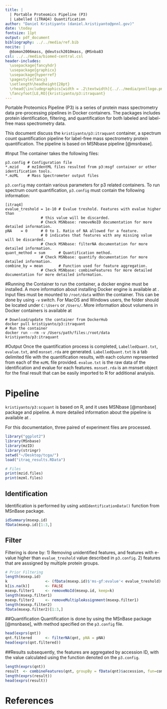 ```yaml
---
title: | 
  | Portable Proteomics Pipeline (P3) 
  | Labelled (iTRAQ4) Quantification
author: "Daniel Kristiyanto (daniel.kristiyanto@pnnl.gov)"
date: \today
fontsize: 11pt
output: pdf_document
bibliography: ../../media/ref.bib
nocite: |
  @domon2006mass, @deutsch2010mass, @MSnba83
csl: ../../media/biomed-central.csl
header-includes:
  \usepackage{fancyhdr}
  \usepackage{graphicx}
  \usepackage{hyperref}
  \pagestyle{fancy}
  \setlength\headheight{28pt}
  \rhead{\includegraphics[width = .2\textwidth]{../../media/pnnllogo.png}}
  \fancyfoot[LE,RO]{kristiyanto/p3:itraquant}
---
```

\rule{\textwidth}{1pt}
Portable Proteomics Pipeline (P3) is a series of protein mass spectrometry data pre-processing pipelines in Docker containers. The packages includes protein identification, filtering, and quantification for both labeled and label-free mass spectrometry data.

This document discuss the ```kristiyanto/p3:itraquant``` container, a spectrum count quantification pipeline for label-free mass spectrometry protein quantification. The pipeline is based on MSNbase pipeline [@msnbase].

#Input
The container takes the following files: 
```
p3.config # Configuration file
*.mzid    # mzIdentML files resulted from p3:msgf container or other identification tools.
*.mzML    # Mass Spectrometer output files
```

```p3.config``` may contain various parameters for p3 related containers. To run spectrum count quantification, ```p3.config``` must contain the following information:

```
[itraq4]
evalue_treshold = 1e-10 # Evalue treshold. Features with evalue higher than 
                # this value will be discarded. 
                # Check MSNbase: removeNoID documentation for more detailed information.
pNA    = 0      # 0 to 1. Ratio of NA allowed for a feature. 
                # 0 indicates that features with any missing value will be discarded. 
                # Check MSNbase: filterNA documentation for more detailed information.
quant_method = sum      # Quantification method.
                # Check MSNbase: quantify documentation for more detailed information.
combine_by = mean       # Function used for feature aggregation.
                # Check MSNbase: combineFeatures for more detailed documentation for more detailed information.
```
#Running the Container
to run the container, a docker engine must be installed. A more information about installing Docker engine is available at \url{https://docs.docker.com/engine/installation/}. Input files must be mounted to ```/root/data``` within the container. This can be done by using ```-v``` switch. For MacOS and Windows users, the folder should be located under ```C:\Users``` or ```/Users/```. More information about volumens in Docker containers is available at \url{http://container-solutions.com/understanding-volumes-docker/}


```
# Download/update the container from DockerHub
docker pull kristiyanto/p3:itraquant   
# Run the container
docker run --rm -v /Users/path/files:/root/data kristiyanto/p3:itraquant
```

#Output
Once the quantification process is completed, ```LabelledQuant.txt```, ```evalue.txt```, and ```msnset.rda``` are generated. ```LabelledQuant.txt``` is a tab delimited file with the quantification results, with each column represented from each of the ```mzML``` file provided. ```evalue.txt``` is the raw data of the identification and evalue for each features. ```msnset.rda``` is an msnset object for the final result that can be easily imported to R for additional analysis.

# Pipeline
```kristiyanto/p3:scquant``` is based on R, and it uses MSNbase [@msnbase] package and pipeline. A more detailed information about the pipeline is available at \url{http://bioconductor.org/packages/release/bioc/vignettes/MSnID/inst/doc/msnid_vignette.pdf}.

For this documentation, three paired of experiment files are processed.

```r
library("ggplot2")
library(MSnbase)
library(mzID)
library(stringr)
setwd("~/Desktop/tcga/")
load("itraq_results.RData")

```

```r
# Files
print(mzid.files)
print(mzml.files)
```

## Identification
Identification is performed by using ```addIdentificationData()``` function from MSnBase package.

```r
idSummary(msexp.id)
fData(msexp.id)[1:3,]
```

## Filter
Filtering is done by: 1) Removing unidentified features, and features with e-value higher than ```evalue_treshold``` value described in ```p3.config```. 2) features that are asssigned by multiple protein groups.

```r
# Prior Filtering
length(msexp.id)
k                 <- (fData(msexp.id)$'ms-gf:evalue'< evalue_treshold)
k[is.na(k)]       <- FALSE
msexp.filter1     <- removeNoId(msexp.id, keep=k)
length(msexp.filter1)
msexp.filter2     <- removeMultipleAssignment(msexp.filter1)
length(msexp.filter2)
fData(msexp.filter2)[1:3,]
```

##Quantification
Quantification is done by using the MSnBase package [@msnbase], with method specified on the `p3.config` file.
```r
head(exprs(qnt))
qnt.filtered      <- filterNA(qnt, pNA = pNA)
head(exprs(qnt.filtered))
```

##Results
subsequently, the features are aggregated by accession ID, with the value calculated using the function denoted on the `p3.config`.
```r
length(exprs(qnt))
result  <- combineFeatures(qnt, groupBy = fData(qnt)$accession, fun=combine_by)
length(exprs(result))
head(exprs(result))
```

# References